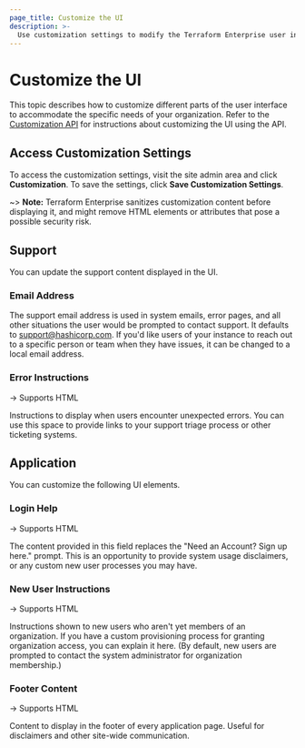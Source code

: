 ```yaml
---
page_title: Customize the UI
description: >-
  Use customization settings to modify the Terraform Enterprise user interface. Learn how to change UI text, customize support email addresses, and provide instructions in the UI.
---
```


# Customize the UI

This topic describes how to customize different parts of the user interface to accommodate the specific needs of your organization. Refer to the [Customization API](/terraform/enterprise/api-docs/admin/settings#list-customization-settings) for instructions about customizing the UI using the API.

## Access Customization Settings

To access the customization settings, visit the site admin area and click **Customization**. To save the settings, click **Save Customization Settings**.

~> **Note:** Terraform Enterprise sanitizes customization content before displaying it, and might remove HTML elements or attributes that pose a possible security risk.

## Support

You can update the support content displayed in the UI.

### Email Address

The support email address is used in system emails, error pages, and all other situations the user would be prompted to contact support. It defaults to <support@hashicorp.com>. If you'd like  users of your instance to reach out to a specific person or team when they have issues, it can be changed to a local email address.

### Error Instructions

-> Supports HTML

Instructions to display when users encounter unexpected errors.  You can use this space to provide links to your support triage process or other ticketing systems.

## Application

You can customize the following UI elements.

### Login Help

-> Supports HTML

The content provided in this field replaces the "Need an Account? Sign up here." prompt.  This is an opportunity to provide system usage disclaimers, or any custom new user processes you may have.


### New User Instructions

-> Supports HTML

Instructions shown to new users who aren't yet members of an organization. If you have a custom provisioning process for granting organization access, you can explain it here. (By default, new users are prompted to contact the system administrator for organization membership.)

### Footer Content

-> Supports HTML

Content to display in the footer of every application page. Useful for disclaimers and other site-wide communication.
